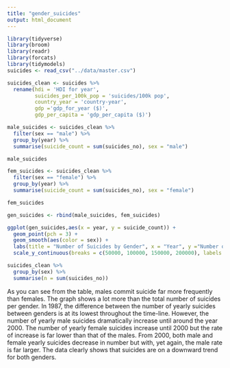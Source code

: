 ```yaml
---
title: "gender_suicides"
output: html_document
---
```

```r
library(tidyverse)
library(broom)
library(readr)
library(forcats)
library(tidymodels)
suicides <- read_csv("../data/master.csv")
```

```r
suicides_clean <- suicides %>% 
  rename(hdi = 'HDI for year',
         suicides_per_100k_pop = 'suicides/100k pop',
         country_year = 'country-year',
         gdp ='gdp_for_year ($)',
         gdp_per_capita = 'gdp_per_capita ($)')
```

```r
male_suicides <- suicides_clean %>%
  filter(sex == "male") %>%
  group_by(year) %>%
  summarise(suicide_count = sum(suicides_no), sex = "male")

male_suicides
```

```r
fem_suicides <- suicides_clean %>%
  filter(sex == "female") %>%
  group_by(year) %>%
  summarise(suicide_count = sum(suicides_no), sex = "female")

fem_suicides
```

```r
gen_suicides <- rbind(male_suicides, fem_suicides)
```



```r
ggplot(gen_suicides,aes(x = year, y = suicide_count)) +
  geom_point(pch = 3) +
  geom_smooth(aes(color = sex)) +
  labs(title = "Number of Suicides by Gender", x = "Year", y ="Number of Suicides", colour = "Sex") +
  scale_y_continuous(breaks = c(50000, 100000, 150000, 200000), labels = c("50k", "100k", "150k", "200k"))
```

```r
suicides_clean %>%
  group_by(sex) %>%
  summarise(n = sum(suicides_no))
```


As you can see from the table, males commit suicide far more frequently than females. The graph shows a lot more than the total number of suicides per gender. In 1987, the difference between the number of yearly suicides between genders is at its lowest throughout the time-line. However, the number of yearly male suicides dramatically increase until around the year 2000. The number of yearly female suicides increase until 2000 but the rate of increase is far lower than that of the males. From 2000, both male and female yearly suicides decrease in number but with, yet again, the male rate is far larger. The data clearly shows that suicides are on a downward trend for both genders.  
















